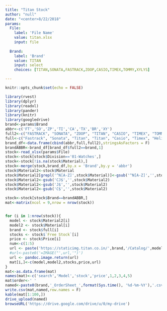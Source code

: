 ```yaml
---
title: "Titan Stock"
author: "null"
date: "<center>8/22/2018"
params:
  File:
    label: 'File Name'
    value: titan.xlsx
    input: file
    
  Brand: 
    label: 'Brand'
    value: TITAN
    input: select
    choices: [TITAN,SONATA,FASTRACK,ZOOP,CASIO,TIMEX,TOMMY,XYLYS]

---
```


```r
knitr::opts_chunk$set(echo = FALSE)
```

```R
library(rvest)
library(dplyr)
library(readxl)
library(pander)
library(knitr)
library(googledrive)
brand<-params$Brand
abbr<-c('FT','SO','ZP','TI','CA','TX','BR','XY')
full2<-c("FASTRACK", "SONATA", "ZOOP", "TITAN", "CASIO", "TIMEX", "TOMMY",'XYLYS')
full<-c("Fastrack", "Sonata", "Titan", "Titan", "Casio", "Timex", "Helios",'Xylys')
brand_df<-data.frame(cbind(abbr,full,full2),stringsAsFactors = F)
brandABBR<-brand_df[brand_df$full2==brand,1]
stock<-read_xlsx(params$File)
stock<-stock[stock$Division=='01-Watches',]
stock<-stock[!is.na(stock$Material),]
stock<-merge(stock,brand_df,by.x = 'Brand',by.y = 'abbr')
stock$Material2<-stock$Material
stock$Material2[grepl('^N[A-Z]',stock$Material)]<-gsub('^N[A-Z]','',stock$Material[grepl('^N[A-Z]',stock$Material)])
stock$Material2<-gsub('CJ$','',stock$Material2)
stock$Material2<-gsub('J$','',stock$Material2)
stock$Material2<-gsub('C$','',stock$Material2)

stock<-stock[stock$Brand==brandABBR,]
mat<-matrix(ncol = 9,nrow = nrow(stock))


for (i in 1:nrow(stock)){
  model <- stock$Material2[i]
  model2 <- stock$Material[i]
  brand <- stock$full[i]
  stocks <- stock$`Free Stock`[i]
  price <- stock$Price[i]
  num<-c(1:5)
  url <- paste('https://staticimg.titan.co.in/',brand,'/Catalog/',model,'_',num,'.jpg',sep = '')
  #url<-paste0('=IMAGE("',url,'")')
  url <- pandoc.image.return(url)
  mat[i,]<-c(model,model2,stocks,price,url)
}
mat<-as.data.frame(mat)
names(mat)<-c('search','Model','stock','price',1,2,3,4,5)
mat$order<-' '
named<-paste0(brand,'_OrderSheet_',format(Sys.time(), '%d-%m-%Y'),'.csv')
write.csv(mat,named,row.names = F)
kable(mat[1:100,])
drive_upload(named)
browseURL('https://drive.google.com/drive/u/0/my-drive')
```